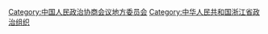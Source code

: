 [[Category:中国人民政治协商会议地方委员会|Category:中国人民政治协商会议地方委员会]]
[[Category:中华人民共和国浙江省政治组织|Category:中华人民共和国浙江省政治组织]]